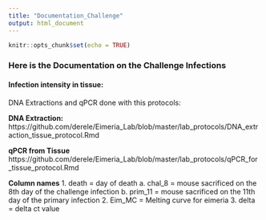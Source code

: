 ```yaml
---
title: "Documentation_Challenge"
output: html_document
---
```


```r
knitr::opts_chunk$set(echo = TRUE)
```

### Here is the Documentation on the Challenge Infections

#### Infection intensity in tissue:

DNA Extractions and qPCR done with this protocols: 

**DNA Extraction:**
https://github.com/derele/Eimeria_Lab/blob/master/lab_protocols/DNA_extraction_tissue_protocol.Rmd

**qPCR from Tissue**
https://github.com/derele/Eimeria_Lab/blob/master/lab_protocols/qPCR_for_tissue_protocol.Rmd

**Column names**
1. death = day of death
  a. chal_8 = mouse sacrificed on the 8th day of the challenge infection
  b. prim_11 = mouse sacrificed on the 11th day of the primary infection
2. Eim_MC = Melting curve for eimeria
3. delta = delta ct value
  


